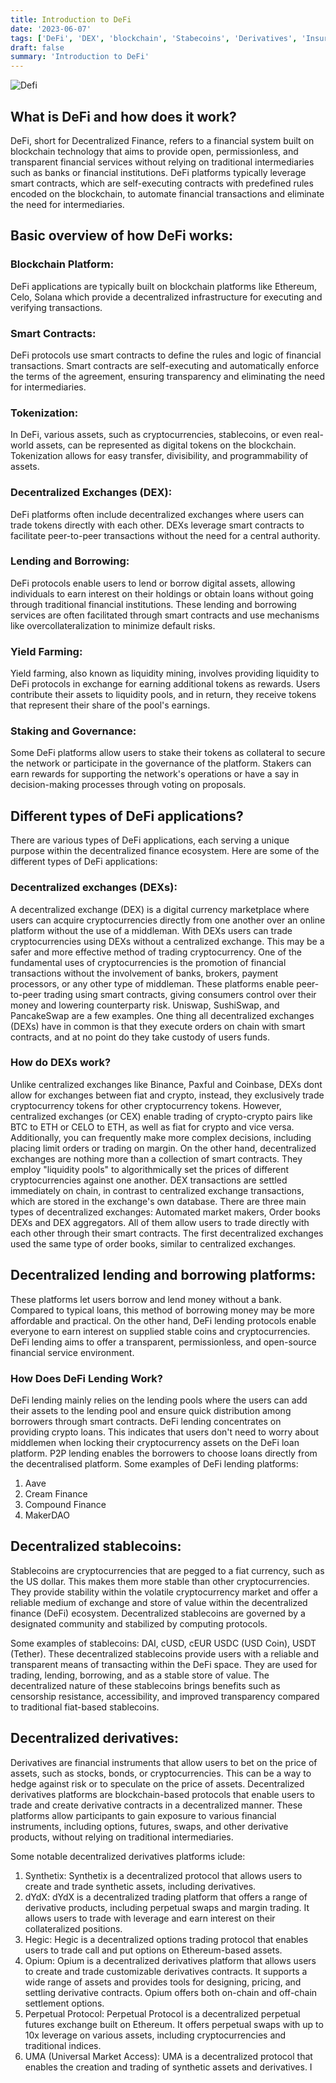 ```yaml
---
title: Introduction to DeFi
date: '2023-06-07'
tags: ['DeFi', 'DEX', 'blockchain', 'Stabecoins', 'Derivatives', 'Insurance']
draft: false
summary: 'Introduction to DeFi'
---
```


![Defi](/static/images/canada/Defi.jpg)

## What is DeFi and how does it work?

DeFi, short for Decentralized Finance, refers to a financial system built on blockchain technology that aims to provide open, permissionless, and transparent financial services without relying on traditional intermediaries such as banks or financial institutions. DeFi platforms typically leverage smart contracts, which are self-executing contracts with predefined rules encoded on the blockchain, to automate financial transactions and eliminate the need for intermediaries.

## Basic overview of how DeFi works:

### Blockchain Platform: 
DeFi applications are typically built on blockchain platforms like Ethereum, Celo, Solana which provide a decentralized infrastructure for executing and verifying transactions.

### Smart Contracts:
DeFi protocols use smart contracts to define the rules and logic of financial transactions. Smart contracts are self-executing and automatically enforce the terms of the agreement, ensuring transparency and eliminating the need for intermediaries.

### Tokenization:
In DeFi, various assets, such as cryptocurrencies, stablecoins, or even real-world assets, can be represented as digital tokens on the blockchain. Tokenization allows for easy transfer, divisibility, and programmability of assets.

### Decentralized Exchanges (DEX):
DeFi platforms often include decentralized exchanges where users can trade tokens directly with each other. DEXs leverage smart contracts to facilitate peer-to-peer transactions without the need for a central authority.

### Lending and Borrowing:
DeFi protocols enable users to lend or borrow digital assets, allowing individuals to earn interest on their holdings or obtain loans without going through traditional financial institutions. These lending and borrowing services are often facilitated through smart contracts and use mechanisms like overcollateralization to minimize default risks.

### Yield Farming:
Yield farming, also known as liquidity mining, involves providing liquidity to DeFi protocols in exchange for earning additional tokens as rewards. Users contribute their assets to liquidity pools, and in return, they receive tokens that represent their share of the pool's earnings.

### Staking and Governance:
Some DeFi platforms allow users to stake their tokens as collateral to secure the network or participate in the governance of the platform. Stakers can earn rewards for supporting the network's operations or have a say in decision-making processes through voting on proposals.

## Different types of DeFi applications?
There are various types of DeFi applications, each serving a unique purpose within the decentralized finance ecosystem. Here are some of the different types of DeFi applications:

### Decentralized exchanges (DEXs): 
A decentralized exchange (DEX) is a digital currency marketplace where users can acquire cryptocurrencies directly from one another over an online platform without the use of a middleman. With DEXs users can trade cryptocurrencies using DEXs without a centralized exchange. This may be a safer and more effective method of trading cryptocurrency. 
One of the fundamental uses of cryptocurrencies is the promotion of financial transactions without the involvement of banks, brokers, payment processors, or any other type of middleman.
These platforms enable peer-to-peer trading using smart contracts, giving consumers control over their money and lowering counterparty risk. Uniswap, SushiSwap, and PancakeSwap are a few examples. One thing all decentralized exchanges (DEXs) have in common is that they execute orders on chain with smart contracts, and at no point do they take custody of users funds.

### How do DEXs work?
Unlike centralized exchanges like Binance, Paxful and Coinbase, DEXs dont allow for exchanges between fiat and crypto, instead, they exclusively trade cryptocurrency tokens for other cryptocurrency tokens. However, centralized exchanges (or CEX) enable trading of crypto-crypto pairs like BTC to ETH or CELO to ETH, as well as fiat for crypto and vice versa. Additionally, you can frequently make more complex decisions, including placing limit orders or trading on margin. On the other hand, decentralized exchanges are nothing more than a collection of smart contracts. They employ "liquidity pools" to algorithmically set the prices of different cryptocurrencies against one another. DEX transactions are settled immediately on chain, in contrast to centralized exchange transactions, which are stored in the exchange's own database. There are three main types of decentralized exchanges: Automated market makers, Order books DEXs and DEX aggregators. All of them allow users to trade directly with each other through their smart contracts. The first decentralized exchanges used the same type of order books, similar to centralized exchanges.


## Decentralized lending and borrowing platforms:
These platforms let users borrow and lend money without a bank. Compared to typical loans, this method of borrowing money may be more affordable and practical.
On the other hand, DeFi lending protocols enable everyone to earn interest on supplied stable coins and cryptocurrencies. DeFi lending aims to offer a transparent, permissionless, and open-source financial service environment.

### How Does DeFi Lending Work?
DeFi lending mainly relies on the lending pools where the users can add their assets to the lending pool and ensure quick distribution among borrowers through smart contracts.
DeFi lending concentrates on providing crypto loans. This indicates that users don't need to worry about middlemen when locking their cryptocurrency assets on the DeFi loan platform. P2P lending enables the borrowers to choose loans directly from the decentralised platform.
Some examples of DeFi lending platforms: 

<ol>
  <li>Aave</li>
  <li>Cream Finance</li>
  <li>Compound Finance</li>
  <li>MakerDAO</li>
</ol>


## Decentralized stablecoins: 
Stablecoins are cryptocurrencies that are pegged to a fiat currency, such as the US dollar. This makes them more stable than other cryptocurrencies. They provide stability within the volatile cryptocurrency market and offer a reliable medium of exchange and store of value within the decentralized finance (DeFi) ecosystem. Decentralized stablecoins are governed by a designated community and stabilized by computing protocols. 

Some examples of stablecoins: DAI, cUSD, cEUR USDC (USD Coin), USDT (Tether). These decentralized stablecoins provide users with a reliable and transparent means of transacting within the DeFi space. They are used for trading, lending, borrowing, and as a stable store of value. The decentralized nature of these stablecoins brings benefits such as censorship resistance, accessibility, and improved transparency compared to traditional fiat-based stablecoins.

## Decentralized derivatives: 
Derivatives are financial instruments that allow users to bet on the price of assets, such as stocks, bonds, or cryptocurrencies. This can be a way to hedge against risk or to speculate on the price of assets. Decentralized derivatives platforms are blockchain-based protocols that enable users to trade and create derivative contracts in a decentralized manner. These platforms allow participants to gain exposure to various financial instruments, including options, futures, swaps, and other derivative products, without relying on traditional intermediaries.

Some notable decentralized derivatives platforms iclude:

<ol>
  <li>Synthetix: Synthetix is a decentralized protocol that allows users to create and trade synthetic assets, including derivatives. </li>
  <li>dYdX: dYdX is a decentralized trading platform that offers a range of derivative products, including perpetual swaps and margin trading.  It allows users to trade with leverage and earn interest on their collateralized positions. </li>
  <li>Hegic: Hegic is a decentralized options trading protocol that enables users to trade call and put options on Ethereum-based assets.</li>
  <li>Opium: Opium is a decentralized derivatives platform that allows users to create and trade customizable derivatives contracts. It supports a wide range of assets and provides tools for designing, pricing, and settling derivative contracts. Opium offers both on-chain and off-chain settlement options.</li>
  <li>Perpetual Protocol: Perpetual Protocol is a decentralized perpetual futures exchange built on Ethereum. It offers perpetual swaps with up to 10x leverage on various assets, including cryptocurrencies and traditional indices.</li>
  <li>UMA (Universal Market Access): UMA is a decentralized protocol that enables the creation and trading of synthetic assets and derivatives. I</li>
</ol>